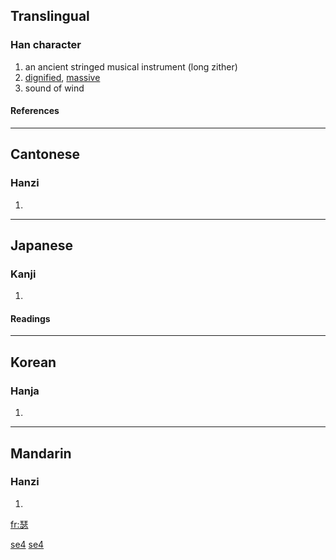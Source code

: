 ==Translingual==
===Han character===
{{Han char|rn=96|rad=玉|as=09|sn=13|four=1133<sub>1</sub>|canj=一土心竹 (MGPH)}}
# an ancient stringed musical instrument (long zither)
# [[dignified]], [[massive]]
# sound of wind
====References====
{{Han ref|kx=0738.110|dkj=21133|dj=1149.020|hdz=21125.050|uh=745F|ud=29791|bh=B7E6|bd=47078}}

----
==Cantonese==
===Hanzi===
{{yue-hanzi|jyut=|y=sat1}}
# {{defn|Cantonese}}

----
==Japanese==
===Kanji===
{{ja-kanji|grade=|rs=玉09}}
# {{defn|Japanese}} 
====Readings====
{{ja-readings|on=[[しつ]] (shitsu)|kun=[[おおごと]] (oogoto)|nanori=}}

----
==Korean==
===Hanja===
{{ko-hanja|hangeul=슬|eumhun=|rv=seul|mr=sŭl|y=sul}}
# {{defn|Korean}}

----
==Mandarin==
===Hanzi===
{{cmn-hanzi|pin=[[sè]] ([[se4]])|wg=se<sup>4</sup>}}
# {{defn|Mandarin}}

[[Category:zh-cn:Musical instruments|se4]]
[[Category:zh-tw:Musical instruments|se4]]

[[fr:瑟]]